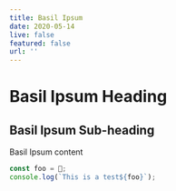 ```yaml
---
title: Basil Ipsum
date: 2020-05-14
live: false
featured: false
url: ''
---
```


# Basil Ipsum Heading

## Basil Ipsum Sub-heading

Basil Ipsum content

```javascript
const foo = 💩;
console.log(`This is a test${foo}`);
```

